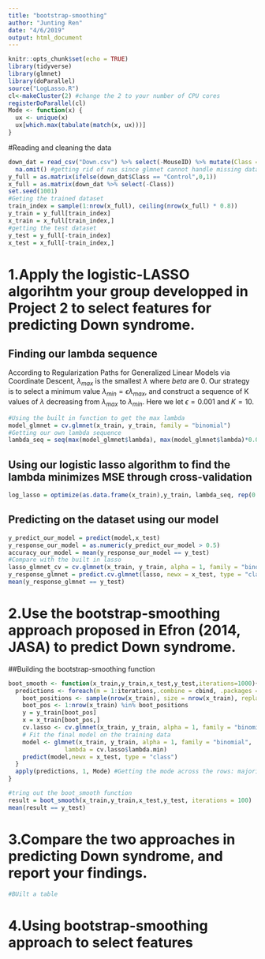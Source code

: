 ```yaml
---
title: "bootstrap-smoothing"
author: "Junting Ren"
date: "4/6/2019"
output: html_document
---
```


```r
knitr::opts_chunk$set(echo = TRUE)
library(tidyverse)
library(glmnet)
library(doParallel)
source("LogLasso.R")
cl<-makeCluster(2) #change the 2 to your number of CPU cores  
registerDoParallel(cl)  
Mode <- function(x) {
  ux <- unique(x)
  ux[which.max(tabulate(match(x, ux)))]
}
```

#Reading and cleaning the data
```r
down_dat = read_csv("Down.csv") %>% select(-MouseID) %>% mutate(Class = as.factor(Class)) %>% 
  na.omit() #getting rid of nas since glmnet cannot handle missing data
y_full = as.matrix(ifelse(down_dat$Class == "Control",0,1))
x_full = as.matrix(down_dat %>% select(-Class))
set.seed(1001)
#Geting the trained dataset
train_index = sample(1:nrow(x_full), ceiling(nrow(x_full) * 0.8))
y_train = y_full[train_index]
x_train = x_full[train_index,]
#getting the test dataset
y_test = y_full[-train_index]
x_test = x_full[-train_index,]
```
# 1.Apply the logistic-LASSO algorihtm your group developped in Project 2 to select features for predicting Down syndrome.
## Finding our lambda sequence
According to Regularization Paths for Generalized Linear Models via Coordinate Descent, $\lambda_{max}$ is the smallest $\lambda$ where $beta$ are 0. Our strategy is to select a minimum value $\lambda_{min} = \epsilon \lambda_{max}$, and construct a sequence of K values of $\lambda$ decreasing from  $\lambda_{max}$ to  $\lambda_{min}$. Here we let $\epsilon = 0.001$ and $K = 10$.
```r
#Using the built in function to get the max lambda
model_glmnet = cv.glmnet(x_train, y_train, family = "binomial")
#Getting our own lambda sequence
lambda_seq = seq(max(model_glmnet$lambda), max(model_glmnet$lambda)*0.001, length.out = 10)
```
## Using our logistic lasso algorithm to find the lambda minimizes MSE through cross-validation
```r
log_lasso = optimize(as.data.frame(x_train),y_train, lambda_seq, rep(0.01, 77))
```
## Predicting on the dataset using our model
```r
y_predict_our_model = predict(model,x_test)
y_response_our_model = as.numeric(y_predict_our_model > 0.5)
accuracy_our_model = mean(y_response_our_model == y_test)
#Compare with the built in lasso 
lasso_glmnet_cv = cv.glmnet(x_train, y_train, alpha = 1, family = "binomial", lambda = lambda_seq)
y_response_glmnet = predict.cv.glmnet(lasso, newx = x_test, type = "class", s = "lambda.min")
mean(y_response_glmnet == y_test) 
```



# 2.Use the bootstrap-smoothing approach proposed in Efron (2014, JASA) to predict Down syndrome.

##Building the bootstrap-smoothing function
```r
boot_smooth <- function(x_train,y_train,x_test,y_test,iterations=1000){
  predictions <- foreach(m = 1:iterations,.combine = cbind, .packages = "glmnet") %dopar% {
    boot_positions <- sample(nrow(x_train), size = nrow(x_train), replace = T)
    boot_pos <- 1:nrow(x_train) %in% boot_positions
    y = y_train[boot_pos]
    x = x_train[boot_pos,]
    cv.lasso <- cv.glmnet(x_train, y_train, alpha = 1, family = "binomial")
    # Fit the final model on the training data
    model <- glmnet(x_train, y_train, alpha = 1, family = "binomial",
                lambda = cv.lasso$lambda.min)
    predict(model,newx = x_test, type = "class")
  }
  apply(predictions, 1, Mode) #Getting the mode across the rows: majority vote 
}

#tring out the boot_smooth function
result = boot_smooth(x_train,y_train,x_test,y_test, iterations = 100)
mean(result == y_test)
```


# 3.Compare the two approaches in predicting Down syndrome, and report your findings.
```r
#BUilt a table
```

# 4.Using bootstrap-smoothing approach to select features
```r

```

